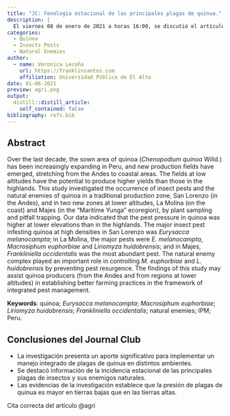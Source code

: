 ```yaml
---
title: "JC: Fenología estacional de las principales plagas de quinua."
description: |
  El viernes 08 de enero de 2021 a horas 16:00, se discutió el artículo original: "Seasonal Phenology of the Major Insect Pests of Quinoa (*Chenopodium quinoa* Wild.) and Their Natural Enemies in a Traditional Zone and Two New Production Zones of Peru".
categories:
  - Quinoa
  - Insects Pests
  - Natural Enemies
author:
  - name: Veronica Lecoña
    url: https://franklinsantos.com
    affiliation: Universidad Pública de El Alto
date: 01-06-2021
preview: agri.png
output:
  distill::distill_article:
    self_contained: false
bibliography: refs.bib
---
```


## Abstract
Over the last decade, the sown area of quinoa (*Chenopodium quinoa* Willd.) has been increasingly expanding in Peru, and new production fields have emerged, stretching from the Andes to coastal areas. The fields at low altitudes have the potential to produce higher yields than those in the highlands. This study investigated the occurrence of insect pests and the natural enemies of quinoa in a traditional production zone, San Lorenzo (in the Andes), and in two new zones at lower altitudes, La Molina (on the coast) and Majes (in the “Maritime Yunga” ecoregion), by plant sampling and pitfall trapping. Our data indicated that the pest pressure in quinoa was higher at lower elevations than in the highlands. The major insect pest infesting quinoa at high densities in San Lorenzo was *Eurysacca melanocampta*; in La Molina, the major pests were *E. melanocampta*, *Macrosiphum euphorbiae* and *Liriomyza huidobrensis*; and in Majes, *Frankliniella occidentalis* was the most abundant pest. The natural enemy complex played an important role in controlling *M. euphorbiae* and *L. huidobrensis* by preventing pest resurgence. The findings of this study may assist quinoa producers (from the Andes and from regions at lower altitudes) in establishing better farming practices in the framework of integrated pest management.

**Keywords**: quinoa; *Eurysacca melanocampta*; *Macrosiphum euphorbiae*; *Liriomyza huidobrensis*; *Frankliniella occidentalis*; natural enemies; IPM; Peru. 

## Conclusiones del Journal Club

- La investigación presenta un aporte significativo para implementar un manejo integrado de plagas de quinua en distintos ambientes.
- Se destacó información de la incidencia estacional de las principales plagas de insectos y sus enemigos naturales.
- Las evidencias de la investigación  establece que la presión de plagas de quinua es mayor en tierras bajas que en las tierras altas.

Cita correcta del artículo @agri
